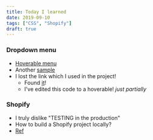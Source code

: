 ```yaml
---
title: Today I learned
date: 2019-09-10
tags: ["CSS", "Shopify"]
draft: true
---
```

### Dropdown menu
- [Hoverable menu](https://www.w3schools.com/css/tryit.asp?filename=trycss_dropdown_text)
- Another [sample](https://johnmorrisonline.com/pure-html-and-css-dropdown-menu/)
- I lost the link which I used in the project!
    - Found [it](https://codepen.io/mbdavid/pen/xGLaBJ)!
    - I've edited this code to a hoverable! *just partially*

### Shopify
- I truly dislike "TESTING in the production"
- How to build a Shopify project locally?
- [Ref](https://www.shopify.com/partners/blog/95401862-3-simple-steps-for-setting-up-a-local-shopify-theme-development-environment)